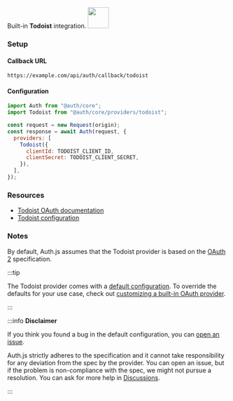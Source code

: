 <div
  style={{
    backgroundColor: "#000",
    display: "flex",
    justifyContent: "space-between",
    color: "#fff",
    padding: 16,
  }}
>
  <span>
    Built-in <b>Todoist</b> integration.
  </span>
  <a href="https://www.todoist.com/">
    <img
      style={{ display: "block" }}
      src="/img/providers/todoist.svg"
      height="48"
    />
  </a>
</div>

### Setup

#### Callback URL

```
https://example.com/api/auth/callback/todoist
```

#### Configuration

```js
import Auth from "@auth/core";
import Todoist from "@auth/core/providers/todoist";

const request = new Request(origin);
const response = await Auth(request, {
  providers: [
    Todoist({
      clientId: TODOIST_CLIENT_ID,
      clientSecret: TODOIST_CLIENT_SECRET,
    }),
  ],
});
```

### Resources

- [Todoist OAuth documentation](https://developer.todoist.com/guides/#oauth)
- [Todoist configuration](https://developer.todoist.com/appconsole.html)

### Notes

By default, Auth.js assumes that the Todoist provider is
based on the [OAuth 2](https://www.rfc-editor.org/rfc/rfc6749.html) specification.

:::tip

The Todoist provider comes with a [default configuration](https://github.com/nextauthjs/next-auth/blob/main/packages/core/src/providers/todoist.ts).
To override the defaults for your use case, check out [customizing a built-in OAuth provider](https://authjs.dev/guides/providers/custom-provider#override-default-options).

:::

:::info **Disclaimer**

If you think you found a bug in the default configuration, you can [open an issue](https://authjs.dev/new/provider-issue).

Auth.js strictly adheres to the specification and it cannot take responsibility for any deviation from
the spec by the provider. You can open an issue, but if the problem is non-compliance with the spec,
we might not pursue a resolution. You can ask for more help in [Discussions](https://authjs.dev/new/github-discussions).

:::
